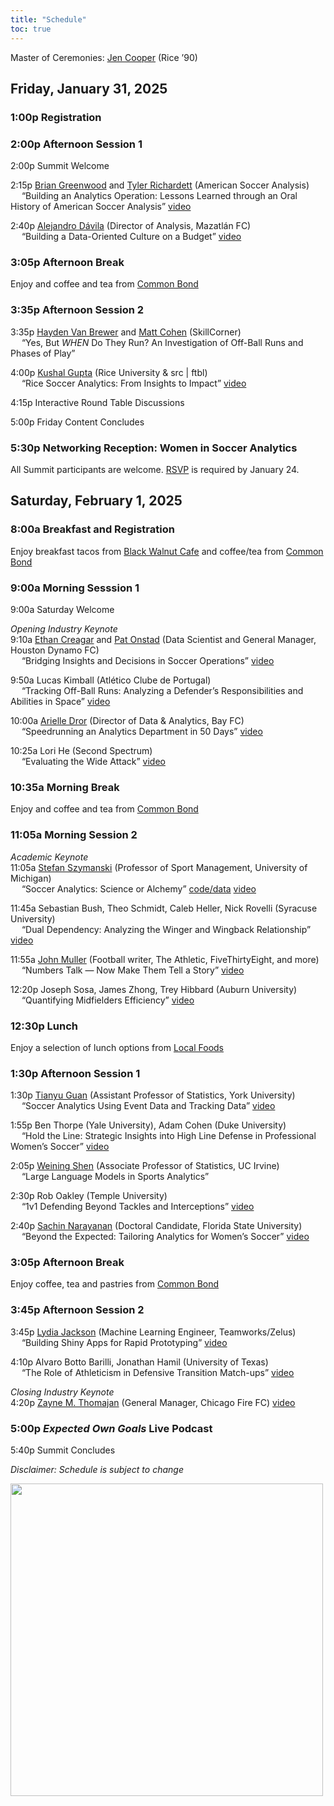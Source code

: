 ```yaml
---
title: "Schedule"
toc: true
---
```


Master of Ceremonies: [Jen Cooper](https://www.houstondynamofc.com/houstondash/news/the-keeper-jen-cooper-s-journey-through-soccer-30486){target=_blank} (Rice '90)

## Friday, January 31, 2025

### 1:00p Registration

### 2:00p Afternoon Session 1

2:00p Summit Welcome

2:15p
[Brian Greenwood](https://www.linkedin.com/in/bgrnwd/){target=_blank}
and [Tyler Richardett](https://www.linkedin.com/in/tylerrichardett/){target=_blank} (American Soccer Analysis)\
&emsp; "Building an Analytics Operation: Lessons Learned through an Oral History of American Soccer Analysis"
[video](https://www.youtube.com/watch?list=PLooHGtwuMu4UXy0DCR7_FV46wCG0x9dYH&v=39KYGUONMx8){target=_blank}

2:40p
[Alejandro D&aacute;vila](https://www.linkedin.com/in/alejandro-a-d%C3%A1vila-v-3823a0100/){target=_blank} (Director of Analysis, Mazatl&aacute;n FC)\
&emsp; "Building a Data-Oriented Culture on a Budget"
[video](https://www.youtube.com/watch?list=PLooHGtwuMu4UXy0DCR7_FV46wCG0x9dYH&v=SVrM9_v_1Wo){target=_blank}

### 3:05p Afternoon Break

Enjoy and coffee and tea from [Common Bond](https://www.commonbondcafe.com/){target=_blank}

### 3:35p Afternoon Session 2

3:35p
[Hayden Van Brewer](https://www.linkedin.com/in/hayden-van-brewer/){target=_blank}
and [Matt Cohen](https://www.linkedin.com/in/mattcohenskillcorner/){target=_blank} (SkillCorner)\
&emsp; "Yes, But *WHEN* Do They Run? An Investigation of Off-Ball Runs and Phases of Play"

4:00p
[Kushal Gupta](https://www.linkedin.com/in/kushalgupta0206/){target=_blank} (Rice University & src | ftbl)\
&emsp; "Rice Soccer Analytics: From Insights to Impact"
[video](https://www.youtube.com/watch?list=PLooHGtwuMu4UXy0DCR7_FV46wCG0x9dYH&v=c4vcNlByg9k){target=_blank}

4:15p Interactive Round Table Discussions

5:00p Friday Content Concludes

### 5:30p Networking Reception: Women in Soccer Analytics

All Summit participants are welcome. [RSVP](reception/index.qmd) is required by January 24.

## Saturday, February 1, 2025

### 8:00a Breakfast and Registration

Enjoy breakfast tacos from [Black Walnut Cafe](https://www.blackwalnutcafe.com/){target=_blank} and coffee/tea from [Common Bond](https://www.commonbondcafe.com/){target=_blank}

### 9:00a Morning Sesssion 1

9:00a Saturday Welcome

*Opening Industry Keynote*\
9:10a
[Ethan Creagar](https://www.linkedin.com/in/ethan-creagar-291258173/){target=_blank}
and [Pat Onstad](https://www.linkedin.com/in/pat-onstad-283aa978/){target=_blank}
(Data Scientist and General Manager, Houston Dynamo FC)\
&emsp; "Bridging Insights and Decisions in Soccer Operations"
[video](https://www.youtube.com/watch?list=PLooHGtwuMu4UXy0DCR7_FV46wCG0x9dYH&v=24NZbZqNRRY){target=_blank}

9:50a Lucas Kimball (Atl&eacute;tico Clube de Portugal)\
&emsp; "Tracking Off-Ball Runs: Analyzing a Defender's Responsibilities and Abilities in Space"
[video](https://www.youtube.com/watch?list=PLooHGtwuMu4UXy0DCR7_FV46wCG0x9dYH&v=EetD4Qbw2U8){target=_blank}

10:00a
[Arielle Dror](https://www.linkedin.com/in/arielledror/){target=_blank} (Director of Data & Analytics, Bay FC)\
&emsp; "Speedrunning an Analytics Department in 50 Days"
[video](https://www.youtube.com/watch?list=PLooHGtwuMu4UXy0DCR7_FV46wCG0x9dYH&v=xRZmU4wQGng){target=_blank}

10:25a Lori He (Second Spectrum)\
&emsp; "Evaluating the Wide Attack"
[video](https://www.youtube.com/watch?list=PLooHGtwuMu4UXy0DCR7_FV46wCG0x9dYH&v=wojetmDbpCk){target=_blank}

### 10:35a Morning Break

Enjoy and coffee and tea from [Common Bond](https://www.commonbondcafe.com/){target=_blank}

### 11:05a Morning Session 2

*Academic Keynote*\
11:05a [Stefan Szymanski](https://www.kines.umich.edu/directory/stefan-szymanski){target=_blank} (Professor of Sport Management, University of Michigan)\
&emsp; "Soccer Analytics: Science or Alchemy"
[code/data](../assets/szymanski.zip){target=_blank}
[video](https://www.youtube.com/watch?list=PLooHGtwuMu4UXy0DCR7_FV46wCG0x9dYH&v=x-86u2-ysrY){target=_blank}

11:45a Sebastian Bush, Theo Schmidt, Caleb Heller, Nick Rovelli (Syracuse University)\
&emsp; "Dual Dependency: Analyzing the Winger and Wingback Relationship"
[video](https://www.youtube.com/watch?list=PLooHGtwuMu4UXy0DCR7_FV46wCG0x9dYH&v=pJ9_vA0vQdM){target=_blank}

11:55a
[John Muller](https://johnspacemuller.com/){target=_blank} (Football writer, The Athletic, FiveThirtyEight, and more)\
&emsp; "Numbers Talk — Now Make Them Tell a Story"
[video](https://www.youtube.com/watch?list=PLooHGtwuMu4UXy0DCR7_FV46wCG0x9dYH&v=acOEQuVbBic){target=_blank}

12:20p Joseph Sosa, James Zhong, Trey Hibbard (Auburn University)\
&emsp; "Quantifying Midfielders Efficiency"
[video](https://www.youtube.com/watch?list=PLooHGtwuMu4UXy0DCR7_FV46wCG0x9dYH&v=JSlZC3zvovM){target=_blank}

### 12:30p Lunch

Enjoy a selection of lunch options from [Local Foods](https://www.localfoodstexas.com/){target=_blank}

### 1:30p Afternoon Session 1

1:30p
[Tianyu Guan](https://tianyuguan.github.io/){target=_blank} (Assistant Professor of Statistics, York University)\
&emsp; "Soccer Analytics Using Event Data and Tracking Data"
[video](https://www.youtube.com/watch?list=PLooHGtwuMu4UXy0DCR7_FV46wCG0x9dYH&v=NuUGeJ6EaVY){target=_blank}

1:55p Ben Thorpe (Yale University), Adam Cohen (Duke University)\
&emsp; "Hold the Line: Strategic Insights into High Line Defense in Professional Women's Soccer"
[video](https://www.youtube.com/watch?list=PLooHGtwuMu4UXy0DCR7_FV46wCG0x9dYH&v=SrGFr7z0Xo8){target=_blank}

2:05p
[Weining Shen](https://faculty.sites.uci.edu/weinings/){target=_blank} (Associate Professor of Statistics, UC Irvine)\
&emsp; "Large Language Models in Sports Analytics"

2:30p Rob Oakley (Temple University)\
&emsp; "1v1 Defending Beyond Tackles and Interceptions"
[video](https://www.youtube.com/watch?list=PLooHGtwuMu4UXy0DCR7_FV46wCG0x9dYH&v=ts0veG2_doQ){target=_blank}

2:40p
[Sachin Narayanan](https://www.linkedin.com/in/sachin-devnathan-narayanan-924220155/){target=_blank} (Doctoral Candidate, Florida State University)\
&emsp; "Beyond the Expected: Tailoring Analytics for Women's Soccer"
[video](https://www.youtube.com/watch?list=PLooHGtwuMu4UXy0DCR7_FV46wCG0x9dYH&v=uHruuA06ccg){target=_blank}

### 3:05p Afternoon Break

Enjoy coffee, tea and pastries from [Common Bond](https://www.commonbondcafe.com/){target=_blank}

### 3:45p Afternoon Session 2

3:45p
[Lydia Jackson](https://www.linkedin.com/in/lydia-j-676b0386/){target=_blank} (Machine Learning Engineer, Teamworks/Zelus)\
&emsp; "Building Shiny Apps for Rapid Prototyping"
[video](https://www.youtube.com/watch?list=PLooHGtwuMu4UXy0DCR7_FV46wCG0x9dYH&v=BAGMaTVh0M0){target=_blank}

4:10p Alvaro Botto Barilli, Jonathan Hamil (University of Texas)\
&emsp; "The Role of Athleticism in Defensive Transition Match-ups"
[video](https://www.youtube.com/watch?list=PLooHGtwuMu4UXy0DCR7_FV46wCG0x9dYH&v=9TFHIwhYw08){target=_blank}

*Closing Industry Keynote*\
4:20p
[Zayne M. Thomajan](https://www.linkedin.com/in/zaynematulisthom/){target=_blank} (General Manager, Chicago Fire FC)
[video](https://www.youtube.com/watch?list=PLooHGtwuMu4UXy0DCR7_FV46wCG0x9dYH&v=IIB6eXTe1Tg){target=_blank}


### 5:00p *Expected Own Goals* Live Podcast

5:40p Summit Concludes

*Disclaimer: Schedule is subject to change*

[![](../assets/rice.png){width=500 fig-align="center"}](https://sport.rice.edu/sport-analytics-major){target="_blank"}
